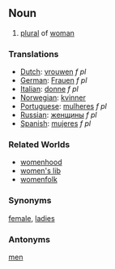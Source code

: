 ==Noun==
#[[plural]] of [[woman]]

===Translations===
*[[Dutch]]: [[vrouwen]] ''f pl''
*[[German]]: [[Frauen]] ''f pl''
*[[Italian]]: [[donne]] ''f pl''
*[[Norwegian]]: [[kvinner]]
*[[Portuguese]]: [[mulheres]] ''f pl''
*[[Russian]]: [[женщины]] ''f pl''
*[[Spanish]]: [[mujeres]] ''f pl''

===Related Worlds===
*[[womenhood]]
*[[women's lib]]
*[[womenfolk]]

===Synonyms===
[[female]], [[ladies]]

===Antonyms===
[[men]]